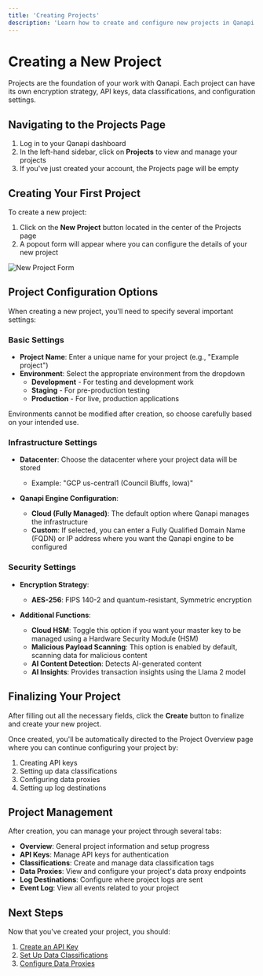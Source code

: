 ```yaml
---
title: 'Creating Projects'
description: 'Learn how to create and configure new projects in Qanapi'
---
```


# Creating a New Project

Projects are the foundation of your work with Qanapi. Each project can have its own encryption strategy, API keys, data classifications, and configuration settings.

## Navigating to the Projects Page

1. Log in to your Qanapi dashboard
2. In the left-hand sidebar, click on **Projects** to view and manage your projects
3. If you've just created your account, the Projects page will be empty

## Creating Your First Project

To create a new project:

1. Click on the **New Project** button located in the center of the Projects page
2. A popout form will appear where you can configure the details of your new project

![New Project Form](/images/new-project-form.png)

## Project Configuration Options

When creating a new project, you'll need to specify several important settings:

### Basic Settings

- **Project Name**: Enter a unique name for your project (e.g., "Example project")
- **Environment**: Select the appropriate environment from the dropdown
  - **Development** - For testing and development work
  - **Staging** - For pre-production testing
  - **Production** - For live, production applications
  
<Warning>
Environments cannot be modified after creation, so choose carefully based on your intended use.
</Warning>

### Infrastructure Settings

- **Datacenter**: Choose the datacenter where your project data will be stored
  - Example: "GCP us-central1 (Council Bluffs, Iowa)"
  
- **Qanapi Engine Configuration**:
  - **Cloud (Fully Managed)**: The default option where Qanapi manages the infrastructure
  - **Custom**: If selected, you can enter a Fully Qualified Domain Name (FQDN) or IP address where you want the Qanapi engine to be configured

### Security Settings

- **Encryption Strategy**:
  - **AES-256**: FIPS 140-2 and quantum-resistant, Symmetric encryption

- **Additional Functions**:
  - **Cloud HSM**: Toggle this option if you want your master key to be managed using a Hardware Security Module (HSM)
  - **Malicious Payload Scanning**: This option is enabled by default, scanning data for malicious content
  - **AI Content Detection**: Detects AI-generated content
  - **AI Insights**: Provides transaction insights using the Llama 2 model

## Finalizing Your Project

After filling out all the necessary fields, click the **Create** button to finalize and create your new project.

Once created, you'll be automatically directed to the Project Overview page where you can continue configuring your project by:

1. Creating API keys
2. Setting up data classifications
3. Configuring data proxies
4. Setting up log destinations

## Project Management

After creation, you can manage your project through several tabs:

- **Overview**: General project information and setup progress
- **API Keys**: Manage API keys for authentication
- **Classifications**: Create and manage data classification tags
- **Data Proxies**: View and configure your project's data proxy endpoints
- **Log Destinations**: Configure where project logs are sent
- **Event Log**: View all events related to your project

## Next Steps

Now that you've created your project, you should:

1. [Create an API Key](/project-management/api-keys)
2. [Set Up Data Classifications](/project-management/data-classifications)
3. [Configure Data Proxies](/api/data-proxies/overview)
